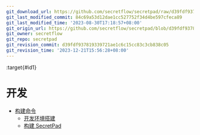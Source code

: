 ```yaml
---
git_download_url: https://github.com/secretflow/secretpad/raw/d39fdf937819339721ae1c6c15cc83c3cb838c05/docs/development/index.rst
git_last_modified_commit: 84c69a53d12dae1cc527752f34d4be597cfeca89
git_last_modified_time: '2023-08-30T17:18:57+08:00'
git_origin_url: https://github.com/secretflow/secretpad/blob/d39fdf937819339721ae1c6c15cc83c3cb838c05/docs/development/index.rst
git_owner: secretflow
git_repo: secretpad
git_revision_commit: d39fdf937819339721ae1c6c15cc83c3cb838c05
git_revision_time: '2023-12-21T15:56:28+08:00'
---
```


:target{#id1}

# 开发

<TableOfContents>


  - [构建命令](build_secretpad_cn.mdx)
    - [开发环境搭建](build_secretpad_cn.mdx#id2)
    - [构建 SecretPad](build_secretpad_cn.mdx#secretpad)
</TableOfContents>
